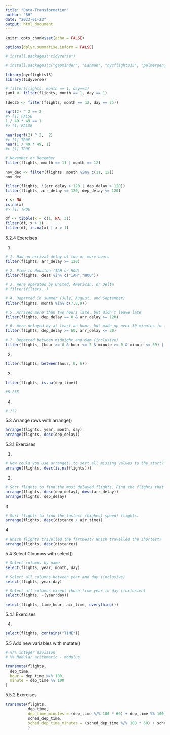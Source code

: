```yaml
---
title: "Data-Transformation"
author: "RH"
date: "2023-01-23"
output: html_document
---
```


```r
knitr::opts_chunk$set(echo = FALSE)

options(dplyr.summarise.inform = FALSE)
```

```r
# install.packages("tidyverse")
```

```r
# install.packages(c("gapminder", "Lahman", "nycflights13", "palmerpenguins", "wakefield"))
```

```r
library(nycflights13)
library(tidyverse)
```

```r
# filter(flights, month == 1, day==1)
jan1 <- filter(flights, month == 1, day == 1)

(dec25 <- filter(flights, month == 12, day == 25))
```

```r
sqrt(2) ^ 2 == 2
#> [1] FALSE
1 / 49 * 49 == 1
#> [1] FALSE
```
```r
near(sqrt(2) ^ 2,  2)
#> [1] TRUE
near(1 / 49 * 49, 1)
#> [1] TRUE
```
```r
# November or December
filter(flights, month == 11 | month == 12)

nov_dec <- filter(flights, month %in% c(11, 12))
nov_dec
```

```r
filter(flights, !(arr_delay > 120 | dep_delay > 120))
filter(flights, arr_delay <= 120, dep_delay <= 120)

```
```r
x <- NA
is.na(x)
#> [1] TRUE
```
```r
df <- tibble(x = c(1, NA, 3))
filter(df, x > 1)
filter(df, is.na(x) | x > 1)
```
5.2.4 Exercises

1.
```r
# 1. Had an arrival delay of two or more hours
filter(flights, arr_delay >= 120)

# 2. Flew to Houston (IAH or HOU)
filter(flights, dest %in% c("IAH","HOU"))

# 3. Were operated by United, American, or Delta
# filter(filters, )

# 4. Departed in summer (July, August, and September)
filter(flights, month %in% c(7,8,9))

# 5. Arrived more than two hours late, but didn’t leave late
filter(flights, dep_delay == 0 & arr_delay >= 120)

# 6. Were delayed by at least an hour, but made up over 30 minutes in flight
filter(flights, dep_delay >= 60, arr_delay <= 30)

# 7. Departed between midnight and 6am (inclusive)
filter(flights, (hour >= 0 & hour <= 5 & minute >= 0 & minute <= 59) | (hour <= 6 & minute <= 0) )

```

2. 
```r
filter(flights, between(hour, 0, 6))

```

3.
```r
filter(flights, is.na(dep_time))

#8.255

```

4.
```r
# ???

```

5.3 Arrange rows with arrange()
```r
arrange(flights, year, month, day)
arrange(flights, desc(dep_delay))

```

5.3.1 Exercises

1.
```r
# How could you use arrange() to sort all missing values to the start? (Hint: use is.na())
arrange(flights, desc(is.na(flights)))

```

2.
```r
# Sort flights to find the most delayed flights. Find the flights that left earliest.
arrange(flights, desc(dep_delay), desc(arr_delay))
arrange(flights, dep_delay)

```
3
```r
# Sort flights to find the fastest (highest speed) flights.
arrange(flights, desc(distance / air_time))


```

4
```r
# Which flights travelled the farthest? Which travelled the shortest?
arrange(flights, desc(distance))

```

5.4 Select Cloumns with select()
```r
# Select columns by name
select(flights, year, month, day)

# Select all columns between year and day (inclusive)
select(flights, year:day)

# Select all columns except those from year to day (inclusive)
select(flights, -(year:day))
```
```r
select(flights, time_hour, air_time, everything())
```

5.4.1 Exercises

4.
```r
select(flights, contains("TIME"))

```

5.5 Add new variables with mutate()

```r
# %/% integer division
# %% Modular arithmetic - modulus

transmute(flights,
  dep_time,
  hour = dep_time %/% 100,
  minute = dep_time %% 100
)
```

5.5.2 Exercises
```r
transmute(flights,
          dep_time,
          dep_time_minutes = (dep_time %/% 100 * 60) + dep_time %% 100,
          sched_dep_time,
          sched_dep_time_minutes = (sched_dep_time %/% 100 * 60) + sched_dep_time %% 100
          )
```

